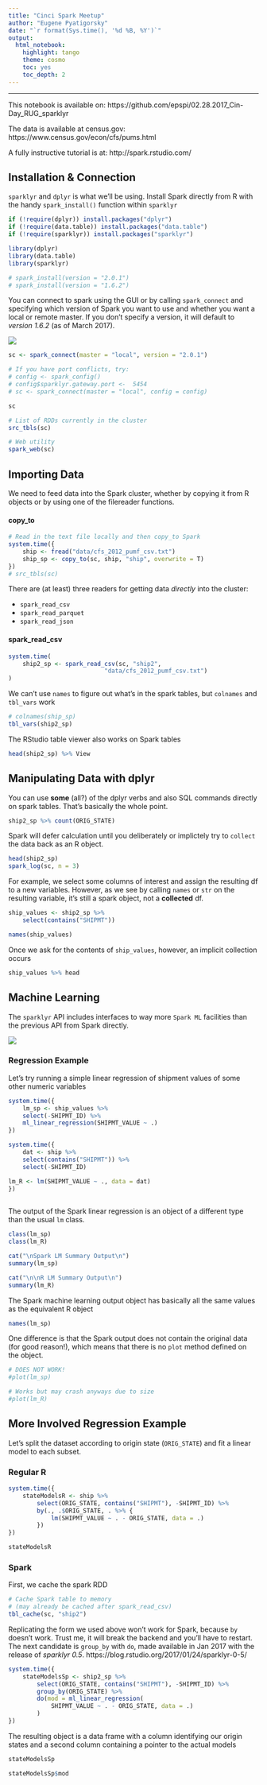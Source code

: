 ```yaml
---
title: "Cinci Spark Meetup"
author: "Eugene Pyatigorsky"
date: "`r format(Sys.time(), '%d %B, %Y')`"
output: 
  html_notebook: 
    highlight: tango
    theme: cosmo
    toc: yes
    toc_depth: 2
---
```

------



This notebook is available on:
https://github.com/epspi/02.28.2017_Cin-Day_RUG_sparklyr

The data is available at census.gov:
https://www.census.gov/econ/cfs/pums.html

A fully instructive tutorial is at:
http://spark.rstudio.com/




## Installation & Connection
`sparklyr` and `dplyr` is what we'll be using. Install Spark directly from R with the handy `spark_install()` function within `sparklyr`
```r
if (!require(dplyr)) install.packages("dplyr")
if (!require(data.table)) install.packages("data.table")
if (!require(sparklyr)) install.packages("sparklyr")

library(dplyr)
library(data.table)
library(sparklyr)

# spark_install(version = "2.0.1")
# spark_install(version = "1.6.2")
```


  
  
You can connect to spark using the GUI or by calling `spark_connect` and specifying which version of Spark you want to use and whether you want a local or remote master. If you don't specify a version, it will default to *version 1.6.2* (as of March 2017).


![](spark_versions.png)
  
  
```r
sc <- spark_connect(master = "local", version = "2.0.1")

# If you have port conflicts, try:
# config <- spark_config()
# config$sparklyr.gateway.port <-  5454
# sc <- spark_connect(master = "local", config = config)

sc

# List of RDDs currently in the cluster
src_tbls(sc)

# Web utility
spark_web(sc)
```


## Importing Data
We need to feed data into the Spark cluster, whether by copying it from R objects or by using one of the filereader functions.  

#### copy_to
```r
# Read in the text file locally and then copy_to Spark
system.time({
    ship <- fread("data/cfs_2012_pumf_csv.txt")
    ship_sp <- copy_to(sc, ship, "ship", overwrite = T)
})
# src_tbls(sc)

```
  
  
There are (at least) three readers for getting data *directly* into the cluster: 

* `spark_read_csv`
* `spark_read_parquet`
* `spark_read_json`


#### spark_read_csv
```r
system.time(
    ship2_sp <- spark_read_csv(sc, "ship2", 
                           "data/cfs_2012_pumf_csv.txt")
)
```

We can't use `names` to figure out what's in the spark tables,
but `colnames` and `tbl_vars` work
```r
# colnames(ship_sp)
tbl_vars(ship2_sp)
```

The RStudio table viewer also works on Spark tables
```r
head(ship2_sp) %>% View
```

## Manipulating Data with dplyr

You can use **some** (all?) of the dplyr verbs and also SQL commands directly on spark tables. That's basically the whole point.

```r
ship2_sp %>% count(ORIG_STATE)
```

Spark will defer calculation until you deliberately or implictely try to `collect` the data back as an R object. 

```r
head(ship2_sp)
spark_log(sc, n = 3)
```

For example, we select some columns of interest and assign the resulting df to a new variables. However, as we see by calling `names` or `str` on the resulting variable, it's still a spark object, not a **collected** df.
```r
ship_values <- ship2_sp %>% 
    select(contains("SHIPMT"))

names(ship_values)
```

Once we ask for the contents of `ship_values`, however, an implicit collection occurs
```r
ship_values %>% head
```

## Machine Learning

The `sparklyr` API includes interfaces to way more `Spark ML` facilities than the previous API from Spark directly.

![](spark_MLLib_functionality.png)


### Regression Example

Let's try running a simple linear regression of shipment values of some other numeric variables


```r
system.time({
    lm_sp <- ship_values %>% 
    select(-SHIPMT_ID) %>% 
    ml_linear_regression(SHIPMT_VALUE ~ .)
})
```

```r
system.time({
    dat <- ship %>% 
    select(contains("SHIPMT")) %>% 
    select(-SHIPMT_ID)

lm_R <- lm(SHIPMT_VALUE ~ ., data = dat)
})
    
```

The output of the Spark linear regression is an object of a different type than the usual `lm` class.
```r
class(lm_sp)
class(lm_R)
```


```r
cat("\nSpark LM Summary Output\n")
summary(lm_sp)

cat("\n\nR LM Summary Output\n")
summary(lm_R)
```

The Spark machine learning output object has basically all the same values as the equivalent R object
```r
names(lm_sp)
```

One difference is that the Spark output does not contain the original data (for good reason!), which means that there is no `plot` method defined on the object.
```r
# DOES NOT WORK!
#plot(lm_sp)

# Works but may crash anyways due to size
#plot(lm_R)
```


## More Involved Regression Example

Let's split the dataset according to origin state (`ORIG_STATE`) and fit a linear model to each subset.

### Regular R
```r
system.time({
    stateModelsR <- ship %>% 
        select(ORIG_STATE, contains("SHIPMT"), -SHIPMT_ID) %>% 
        by(., .$ORIG_STATE, . %>% {
            lm(SHIPMT_VALUE ~ . - ORIG_STATE, data = .)
        })
})

stateModelsR
```

### Spark
First, we cache the spark RDD 
```r
# Cache Spark table to memory 
# (may already be cached after spark_read_csv)
tbl_cache(sc, "ship2")
```

Replicating the form we used above won't work for Spark, because `by` doesn't work. Trust me, it will break the backend and you'll have to restart. The next candidate is `group_by` with `do`, made available in Jan 2017 with the release of *sparklyr 0.5*.
https://blog.rstudio.org/2017/01/24/sparklyr-0-5/
```r
system.time({
    stateModelsSp <- ship2_sp %>% 
        select(ORIG_STATE, contains("SHIPMT"), -SHIPMT_ID) %>% 
        group_by(ORIG_STATE) %>% 
        do(mod = ml_linear_regression(
            SHIPMT_VALUE ~ . - ORIG_STATE, data = .)
        )
})
```

The resulting object is a data frame with a column identifying our origin states and a second column containing a pointer to the actual models
```r
stateModelsSp
```

```r
stateModelsSp$mod

```

